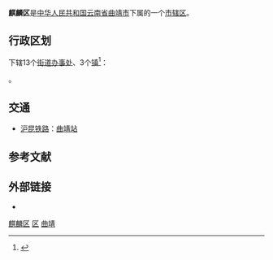 {{Infobox China County
| county = 麒麟区
| usedname = 
| nameorigin = 
| Photo = 
| Photoname = 
| map = 
| map_caption = 
| Pinyin = Qílín Qū
| Belong = [[云南省|云南省]][[曲靖市|曲靖市]]
| Types = [[市辖区|市辖区]]
| admincode = 530302
| founded = 1997年
| seat = 南宁东路
| officerTitle = 
| officer = 
| officerTitle2 = 
| officer2 = 
| division = 12
| town = 3
| township = 3
| subdistrict = 6
| dialect = 
| post code = 655000
| phone code = 874
| coordinate = 
| area = 1442
| area land = 
| area water = 
| census yr = 2003
| pop = 63万人
| density =  
| GDP = 
| GDP_as_of = 
| GDPPC = 
| carlicense = 云D
| web = www.ql.gov.cn
| web_title = 麒麟区政府网
}}
'''麒麟区'''是[[中华人民共和国|中华人民共和国]][[云南省|云南省]][[曲靖市|曲靖市]]下属的一个[[市辖区|市辖区]]。

== 行政区划 ==
{{PAGENAMEBASE}}下辖13个[[街道办事处|街道办事处]]、3个[[行政建制镇|镇]]<ref>{{PRC admin/ref sgc|53/03/02}}</ref>：

{{PRC admin/children|53/03/02}}。

== 交通 ==
* {{rint|cn|rail}}[[沪昆铁路|沪昆铁路]]：[[曲靖站|曲靖站]]

== 参考文献 ==
{{reflist}}

== 外部链接 ==
* {{Official website|http://www.ql.gov.cn/|name=曲靖市麒麟区人民政府}}

{{麒麟区行政区划}}
{{曲靖市行政区划}}
{{云南行政区划}}

[[Category:麒麟区|]]
[[Category:曲靖区县市|区]]
[[Category:云南市辖区|曲靖]]